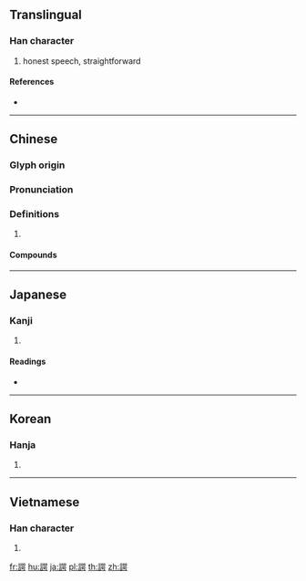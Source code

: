 {{character info/new}}
{{also|谔}}
==Translingual==

===Han character===
{{Han char|rn=149|rad=言|as=09|sn=16|four=06627|canj=YRRRS}}

# honest speech, straightforward

====References====
* {{Han ref|kx=1170.050|dkj=35713|dj=1635.250|hdz=63998.050|uh=8AE4|ud=35556|bh=EBA7|bd=60327}}

----

==Chinese==
{{zh-forms|s=谔}}

===Glyph origin===
{{Han etym}}

===Pronunciation===
{{zh-pron
|m=è
|c=ngok6
|mc=y
|oc=y
|cat=
}}

===Definitions===
{{zh-hanzi}}

# {{rfdef|zh}}

====Compounds====
{{zh-der|侃侃諤諤|蹇諤之風|謇諤之風|謇諤自負|謇諤|諤諤}}

----

==Japanese==

===Kanji===
{{ja-kanji|grade=|rs=言09}}

# {{defn|lang=ja|sort=言09}}

====Readings====
* {{ja-readings|on=[[がく]] (gaku)|kun=[[いいあらそう]] (iiarasou), [[わめく]] (wameku), [[かきならす]] (kakinarasu)|nanori=}}

----

==Korean==

===Hanja===
{{ko-hanja|hangeul=악|eumhun=|rv=ak|mr=ak|y=ak}}

# {{defn|lang=ko|sort=言09}}

----

==Vietnamese==

===Han character===
{{vi-hantu|[[ngạc]]|rs=言09}}

# {{defn|lang=vi|sort=言09}}

[[fr:諤]]
[[hu:諤]]
[[ja:諤]]
[[pl:諤]]
[[th:諤]]
[[zh:諤]]